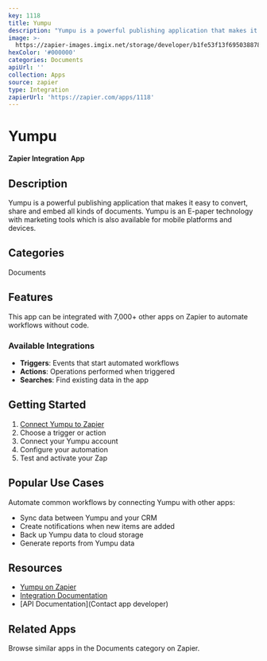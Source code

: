```yaml
---
key: 1118
title: Yumpu
description: "Yumpu is a powerful publishing application that makes it easy to convert, share and embed all kinds of documents. \r\nYumpu is an E-paper technology with marketing tools which is also available for mobile platforms and devices.\r\n"
image: >-
  https://zapier-images.imgix.net/storage/developer/b1fe53f13f69503887881f608d7fee4b_2.png?auto=format%2Ccompress&ixlib=python-3.0.0&q=50
hexColor: '#000000'
categories: Documents
apiUrl: ''
collection: Apps
source: zapier
type: Integration
zapierUrl: 'https://zapier.com/apps/1118'
---
```

# Yumpu

**Zapier Integration App**

## Description

Yumpu is a powerful publishing application that makes it easy to convert, share and embed all kinds of documents. 
Yumpu is an E-paper technology with marketing tools which is also available for mobile platforms and devices.


## Categories

Documents

## Features

This app can be integrated with 7,000+ other apps on Zapier to automate workflows without code.

### Available Integrations

- **Triggers**: Events that start automated workflows
- **Actions**: Operations performed when triggered
- **Searches**: Find existing data in the app

## Getting Started

1. [Connect Yumpu to Zapier](https://zapier.com/apps/1118)
2. Choose a trigger or action
3. Connect your Yumpu account
4. Configure your automation
5. Test and activate your Zap

## Popular Use Cases

Automate common workflows by connecting Yumpu with other apps:

- Sync data between Yumpu and your CRM
- Create notifications when new items are added
- Back up Yumpu data to cloud storage
- Generate reports from Yumpu data

## Resources

- [Yumpu on Zapier](https://zapier.com/apps/1118)
- [Integration Documentation](https://zapier.com/apps/1118/integrations)
- [API Documentation](Contact app developer)

## Related Apps

Browse similar apps in the Documents category on Zapier.
